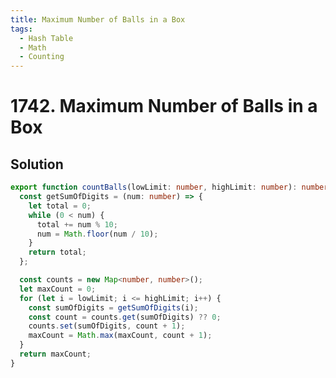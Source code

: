 ```yaml
---
title: Maximum Number of Balls in a Box
tags:
  - Hash Table
  - Math
  - Counting
---
```


# 1742. Maximum Number of Balls in a Box

<Badges>
  <LevelBadge level="easy" />
  <TopicBadge name="Hash Table" slug="hash-table" />
  <TopicBadge name="Math" slug="math" />
  <TopicBadge name="Counting" slug="counting" />
</Badges>

## Solution

```typescript filename="solution.ts" copy
export function countBalls(lowLimit: number, highLimit: number): number {
  const getSumOfDigits = (num: number) => {
    let total = 0;
    while (0 < num) {
      total += num % 10;
      num = Math.floor(num / 10);
    }
    return total;
  };

  const counts = new Map<number, number>();
  let maxCount = 0;
  for (let i = lowLimit; i <= highLimit; i++) {
    const sumOfDigits = getSumOfDigits(i);
    const count = counts.get(sumOfDigits) ?? 0;
    counts.set(sumOfDigits, count + 1);
    maxCount = Math.max(maxCount, count + 1);
  }
  return maxCount;
}
```

<ProblemLink
  codingSite="leetcode"
  href="https://leetcode.com/problems/maximum-number-of-balls-in-a-box"
  title="Maximum Number of Balls in a Box"
/>
